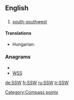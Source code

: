 ==English==

==={{abbreviation}}===
{{infl|en|abbreviation}}

# [[south-southwest]]

====Translations====
{{trans-top|south-southwest}}
* Hungarian: {{t-|hu|DDNy}}
{{trans-mid}}
{{trans-bottom}}

===Anagrams===
* {{alphagram|ssw}}
* [[WSS#English|WSS]]


[[Category:Compass points]]

[[de:SSW]]
[[fr:SSW]]
[[ru:SSW]]
[[tr:SSW]]